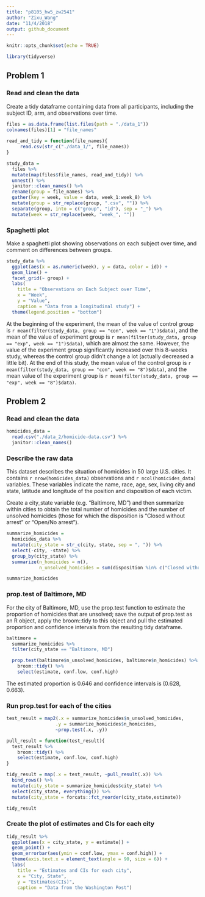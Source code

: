 ```yaml
---
title: "p8105_hw5_zw2541"
author: "Zixu_Wang"
date: "11/4/2018"
output: github_document
---
```


```r
knitr::opts_chunk$set(echo = TRUE)

library(tidyverse)
```

## Problem 1

### Read and clean the data

Create a tidy dataframe containing data from all participants, including the subject ID, arm, and observations over time.

```r
files = as.data.frame(list.files(path = "./data_1")) 
colnames(files)[1] = "file_names"
  
read_and_tidy = function(file_names){
     read.csv(str_c("./data_1/", file_names)) 
}

study_data =
  files %>% 
  mutate(map(files$file_names, read_and_tidy)) %>% 
  unnest() %>% 
  janitor::clean_names() %>% 
  rename(group = file_names) %>% 
  gather(key = week, value = data, week_1:week_8) %>% 
  mutate(group = str_replace(group, ".csv", "")) %>% 
  separate(group, into = c("group", "id"), sep = "_") %>% 
  mutate(week = str_replace(week, "week_", ""))
```

### Spaghetti plot

Make a spaghetti plot showing observations on each subject over time, and comment on differences between groups.

```r
study_data %>%
  ggplot(aes(x = as.numeric(week), y = data, color = id)) +
  geom_line() +
  facet_grid(~ group) +
  labs(
    title = "Observations on Each Subject over Time",
    x = "Week",
    y = "Value",
    caption = "Data from a longitudinal study") +
  theme(legend.position = "bottom")
```

At the beginning of the experiment, the mean of the value of control group is `r mean(filter(study_data, group == "con", week == "1")$data)`, and the mean of the value of experiment group is `r mean(filter(study_data, group == "exp", week == "1")$data)`, which are almost the same. However, the value of the experiment group significantly increased over this 8-weeks study, whereas the control group didn't change a lot (actually decreased a little bit). At the end of this study, the mean value of the control group is `r mean(filter(study_data, group == "con", week == "8")$data)`, and the mean value of the experiment group is `r mean(filter(study_data, group == "exp", week == "8")$data)`.

## Problem 2

### Read and clean the data

```r
homicides_data = 
  read.csv("./data_2/homicide-data.csv") %>% 
  janitor::clean_names() 
```

### Describe the raw data

This dataset describes the situation of homicides in 50 large U.S. cities. It contains `r nrow(homicides_data)` observations and `r ncol(homicides_data)` variables. These variables indicate the name, race, age, sex, living city and state, latitude and longitude of the position and disposition of each victim.

Create a city_state variable (e.g. "Baltimore, MD") and then summarize within cities to obtain the total number of homicides and the number of unsolved homicides (those for which the disposition is "Closed without arrest" or "Open/No arrest").

```r
summarize_homicides = 
  homicides_data %>% 
  mutate(city_state = str_c(city, state, sep = ", ")) %>% 
  select(-city, -state) %>% 
  group_by(city_state) %>% 
  summarize(n_homicides = n(),
            n_unsolved_homicides = sum(disposition %in% c("Closed without arrest", "Open/No arrest")))

summarize_homicides
```

### prop.test of Baltimore, MD

For the city of Baltimore, MD, use the prop.test function to estimate the proportion of homicides that are unsolved; save the output of prop.test as an R object, apply the broom::tidy to this object and pull the estimated proportion and confidence intervals from the resulting tidy dataframe.

```r
baltimore =
  summarize_homicides %>% 
  filter(city_state == "Baltimore, MD") 

  prop.test(baltimore$n_unsolved_homicides, baltimore$n_homicides) %>% 
    broom::tidy() %>% 
    select(estimate, conf.low, conf.high)
```

The estimated proportion is 0.646 and confidence intervals is (0.628, 0.663).

### Run prop.test for each of the cities

```r
test_result = map2(.x = summarize_homicides$n_unsolved_homicides, 
                  .y = summarize_homicides$n_homicides, 
                  ~prop.test(.x, .y))

pull_result = function(test_result){
  test_result %>% 
    broom::tidy() %>% 
    select(estimate, conf.low, conf.high)
}

tidy_result = map(.x = test_result, ~pull_result(.x)) %>% 
  bind_rows() %>% 
  mutate(city_state = summarize_homicides$city_state) %>% 
  select(city_state, everything()) %>% 
  mutate(city_state = forcats::fct_reorder(city_state,estimate))

tidy_result
```

### Create the plot of estimates and CIs for each city 

```r
tidy_result %>% 
  ggplot(aes(x = city_state, y = estimate)) + 
  geom_point() +
  geom_errorbar(aes(ymin = conf.low, ymax = conf.high)) +
  theme(axis.text.x = element_text(angle = 90, size = 6)) +
  labs(
    title = "Estimates and CIs for each city",
    x = "City, State",
    y = "Estimates(CIs)",
    caption = "Data from the Washington Post")
```

